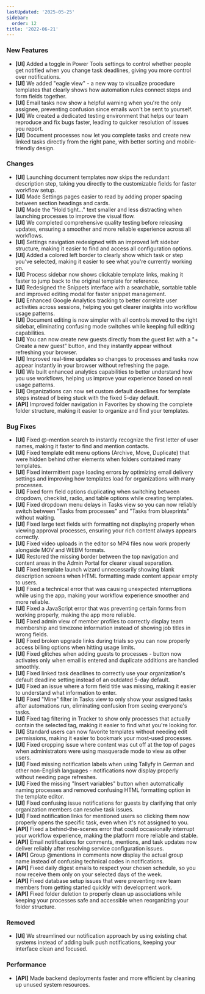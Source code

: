```yaml
---
lastUpdated: '2025-05-25'
sidebar:
  order: 12
title: '2022-06-21'
---
```


### New Features

- **[UI]** Added a toggle in Power Tools settings to control whether people get notified when you change task deadlines, giving you more control over notifications.
- **[UI]** We added "eagle view" - a new way to visualize procedure templates that clearly shows how automation rules connect steps and form fields together.
- **[UI]** Email tasks now show a helpful warning when you're the only assignee, preventing confusion since emails won't be sent to yourself.
- **[UI]** We created a dedicated testing environment that helps our team reproduce and fix bugs faster, leading to quicker resolution of issues you report.
- **[UI]** Document processes now let you complete tasks and create new linked tasks directly from the right pane, with better sorting and mobile-friendly design.

### Changes

- **[UI]** Launching document templates now skips the redundant description step, taking you directly to the customizable fields for faster workflow setup.
- **[UI]** Made Settings pages easier to read by adding proper spacing between section headings and cards.
- **[UI]** Made the "Hold tight..." text smaller and less distracting when launching processes to improve the visual flow.
- **[UI]** We completed comprehensive quality testing before releasing updates, ensuring a smoother and more reliable experience across all workflows.
- **[UI]** Settings navigation redesigned with an improved left sidebar structure, making it easier to find and access all configuration options.
- **[UI]** Added a colored left border to clearly show which task or step you've selected, making it easier to see what you're currently working on.
- **[UI]** Process sidebar now shows clickable template links, making it faster to jump back to the original template for reference.
- **[UI]** Redesigned the Snippets interface with a searchable, sortable table and improved editing modal for faster snippet management.
- **[UI]** Enhanced Google Analytics tracking to better correlate user activities across sessions, helping you get clearer insights into workflow usage patterns.
- **[UI]** Document editing is now simpler with all controls moved to the right sidebar, eliminating confusing mode switches while keeping full editing capabilities.
- **[UI]** You can now create new guests directly from the guest list with a "+ Create a new guest" button, and they instantly appear without refreshing your browser.
- **[UI]** Improved real-time updates so changes to processes and tasks now appear instantly in your browser without refreshing the page.
- **[UI]** We built enhanced analytics capabilities to better understand how you use workflows, helping us improve your experience based on real usage patterns.
- **[UI]** Organizations can now set custom default deadlines for template steps instead of being stuck with the fixed 5-day default.
- **[API]** Improved folder navigation in Favorites by showing the complete folder structure, making it easier to organize and find your templates.

### Bug Fixes

- **[UI]** Fixed @-mention search to instantly recognize the first letter of user names, making it faster to find and mention contacts.
- **[UI]** Fixed template edit menu options (Archive, Move, Duplicate) that were hidden behind other elements when folders contained many templates.
- **[UI]** Fixed intermittent page loading errors by optimizing email delivery settings and improving how templates load for organizations with many processes.
- **[UI]** Fixed form field options duplicating when switching between dropdown, checklist, radio, and table options while creating templates.
- **[UI]** Fixed dropdown menu delays in Tasks view so you can now reliably switch between "Tasks from processes" and "Tasks from blueprints" without waiting.
- **[UI]** Fixed large text fields with formatting not displaying properly when viewing approval processes, ensuring your rich content always appears correctly.
- **[UI]** Fixed video uploads in the editor so MP4 files now work properly alongside MOV and WEBM formats.
- **[UI]** Restored the missing border between the top navigation and content areas in the Admin Portal for clearer visual separation.
- **[UI]** Fixed template launch wizard unnecessarily showing blank description screens when HTML formatting made content appear empty to users.
- **[UI]** Fixed a technical error that was causing unexpected interruptions while using the app, making your workflow experience smoother and more reliable.
- **[UI]** Fixed a JavaScript error that was preventing certain forms from working properly, making the app more reliable.
- **[UI]** Fixed admin view of member profiles to correctly display team membership and timezone information instead of showing job titles in wrong fields.
- **[UI]** Fixed broken upgrade links during trials so you can now properly access billing options when hitting usage limits.
- **[UI]** Fixed glitches when adding guests to processes - button now activates only when email is entered and duplicate additions are handled smoothly.
- **[UI]** Fixed linked task deadlines to correctly use your organization's default deadline setting instead of an outdated 5-day default.
- **[UI]** Fixed an issue where a form field title was missing, making it easier to understand what information to enter.
- **[UI]** Fixed "Mine" filter in Tasks view to only show your assigned tasks after automations run, eliminating confusion from seeing everyone's tasks.
- **[UI]** Fixed tag filtering in Tracker to show only processes that actually contain the selected tag, making it easier to find what you're looking for.
- **[UI]** Standard users can now favorite templates without needing edit permissions, making it easier to bookmark your most-used processes.
- **[UI]** Fixed cropping issue where content was cut off at the top of pages when administrators were using masquerade mode to view as other users.
- **[UI]** Fixed missing notification labels when using Tallyfy in German and other non-English languages - notifications now display properly without needing page refreshes.
- **[UI]** Fixed the missing "Insert variables" button when automatically naming processes and removed confusing HTML formatting option in the template editor.
- **[UI]** Fixed confusing issue notifications for guests by clarifying that only organization members can resolve task issues.
- **[UI]** Fixed notification links for mentioned users so clicking them now properly opens the specific task, even when it's not assigned to you.
- **[API]** Fixed a behind-the-scenes error that could occasionally interrupt your workflow experience, making the platform more reliable and stable.
- **[API]** Email notifications for comments, mentions, and task updates now deliver reliably after resolving service configuration issues.
- **[API]** Group @mentions in comments now display the actual group name instead of confusing technical codes in notifications.
- **[API]** Fixed daily digest emails to respect your chosen schedule, so you now receive them only on your selected days of the week.
- **[API]** Fixed database setup issues that were preventing new team members from getting started quickly with development work.
- **[API]** Fixed folder deletion to properly clean up associations while keeping your processes safe and accessible when reorganizing your folder structure.

### Removed

- **[UI]** We streamlined our notification approach by using existing chat systems instead of adding bulk push notifications, keeping your interface clean and focused.

### Performance

- **[API]** Made backend deployments faster and more efficient by cleaning up unused system resources.